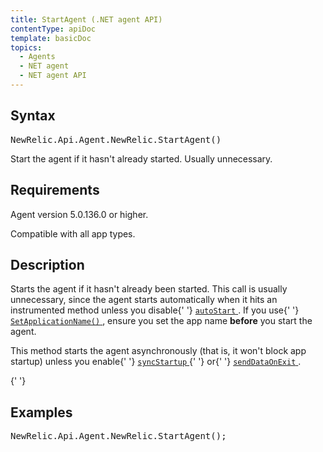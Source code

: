 ```yaml
---
title: StartAgent (.NET agent API)
contentType: apiDoc
template: basicDoc
topics:
  - Agents
  - NET agent
  - NET agent API
---
```


<div>
  <h2>Syntax</h2>
  <pre>NewRelic.Api.Agent.NewRelic.StartAgent()</pre>Start the agent if it
  hasn't already started. Usually unnecessary. <h2>Requirements</h2>
  <p>Agent version 5.0.136.0 or higher.</p>
  <p>Compatible with all app types.</p>
  <h2>Description</h2>
  <p>
    Starts the agent if it hasn't already been started. This call is usually
    unnecessary, since the agent starts automatically when it hits an
    instrumented method unless you disable{' '}
    <a href="/docs/agents/net-agent/installation-configuration/net-agent-configuration#service-autoStart">
      <code>autoStart</code>
    </a>
    . If you use{' '}
    <a href="/docs/agents/net-agent/net-agent-api/setapplicationname-net-agent">
      <code>SetApplicationName()</code>
    </a>
    , ensure you set the app name <b>before</b> you start the agent.
  </p>
  <div className="callout-tip">
    <p>
      This method starts the agent asynchronously (that is, it won't block app
      startup) unless you enable{' '}
      <a href="/docs/agents/net-agent/installation-configuration/net-agent-configuration#service-syncStartup">
        <code>syncStartup</code>
      </a>{' '}
      or{' '}
      <a href="/docs/agents/net-agent/installation-configuration/net-agent-configuration#service-sendDataOnExit">
        <code>sendDataOnExit</code>
      </a>
      .
    </p>
  </div>{' '}
  <h2>Examples</h2>
  <pre>NewRelic.Api.Agent.NewRelic.StartAgent();</pre>
</div>
